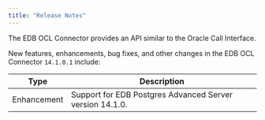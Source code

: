 ```yaml
---
title: "Release Notes"
---
```

The EDB OCL Connector provides an API similar to the Oracle Call Interface.

New features, enhancements, bug fixes, and other changes in the EDB OCL Connector `14.1.0.1` include:

| Type        | Description                                              |
| ----------- | -------------------------------------------------------- |
| Enhancement | Support for EDB Postgres Advanced Server version 14.1.0. |